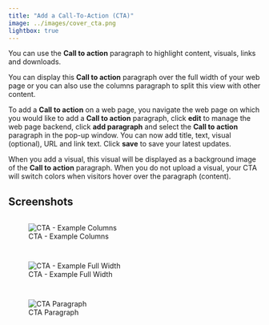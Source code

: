 ```yaml
---
title: "Add a Call-To-Action (CTA)"
image: ../images/cover_cta.png
lightbox: true
---
```


You can use the **Call to action** paragraph to highlight content, visuals, links and downloads.

You can display this **Call to action** paragraph over the full width of your web page or you can also use the columns
paragraph to split this view with other content.

To add a **Call to action** on a web page, you navigate the web page on which you would like to add a **Call to action**
paragraph, click **edit** to manage the web page backend, click **add paragraph** and select the **Call to action**
paragraph in the pop-up window. You can now add title, text, visual (optional), URL and link text. Click **save** to save
your latest updates.

When you add a visual, this visual will be displayed as a background image of the **Call to action** paragraph. When you
do not upload a visual, your CTA will switch colors when visitors hover over the paragraph (content).

## Screenshots

::: {style="display: grid;grid-template-columns: repeat(auto-fill, minmax(500px, 1fr));grid-gap: 1em;"}

![CTA - Example Columns](../images/cta_example_1.png){group="gallery-cta"}

![CTA - Example Full Width](../images/cta_example_2.png){group="gallery-cta"}

![CTA Paragraph](../images/cta_paragraph.png){group="gallery-cta"}

:::
